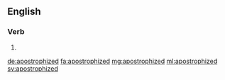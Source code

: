 ==English==

===Verb===
{{head|en}}

# {{en-past of|apostrophize}}

[[de:apostrophized]]
[[fa:apostrophized]]
[[mg:apostrophized]]
[[ml:apostrophized]]
[[sv:apostrophized]]